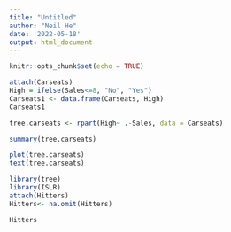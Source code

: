 ```yaml
---
title: "Untitled"
author: "Neil He"
date: '2022-05-18'
output: html_document
---
```


```r
knitr::opts_chunk$set(echo = TRUE)
```

```r
attach(Carseats)
High = ifelse(Sales<=8, "No", "Yes")
Carseats1 <- data.frame(Carseats, High)
Carseats1
```


```r
tree.carseats <- rpart(High~ .-Sales, data = Carseats)

summary(tree.carseats)
```


```r
plot(tree.carseats)
text(tree.carseats)
```



```r
library(tree)
library(ISLR)
attach(Hitters)
Hitters<- na.omit(Hitters)
```

```r
Hitters
```